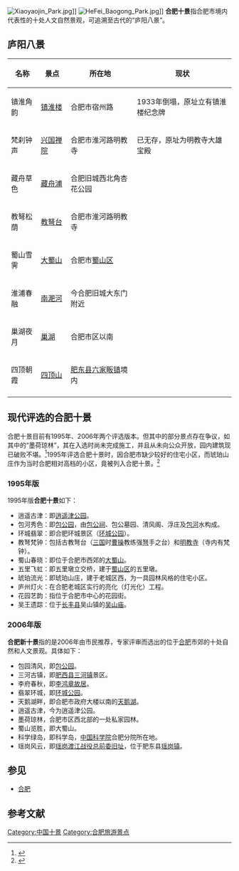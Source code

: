 [[File:Xiaoyaojin_Park.jpg|thumb]]]]
[[File:HeFei_Baogong_Park.jpg|thumb]]]]
'''合肥十景'''指合肥市境内代表性的十处人文自然景观，可追溯至古代的“庐阳八景”。

== 庐阳八景 ==
{| class="wikitable"
|- style="background:#E0E0E0"
!名称 !! 景点 !! 所在地 !! 现状
|- 
| 镇淮角韵  ||  [[镇淮楼_(合肥)|镇淮楼]] ||   合肥市宿州路  ||  1933年倒塌，原址立有镇淮楼纪念牌
|- 
| 梵刹钟声  ||  [[兴国禅院|兴国禅院]] ||  合肥市淮河路明教寺  ||  已无存，原址为明教寺大雄宝殿
|- 
| 藏舟草色  || [[藏舟浦|藏舟浦]]  ||  合肥旧城西北角杏花公园   ||  
|- 
| 教弩松荫  ||  [[教弩台|教弩台]] ||  合肥市淮河路明教寺   ||  
|- 
| 蜀山雪霁  || [[大蜀山|大蜀山]]  ||  合肥市[[蜀山区|蜀山区]]   ||  
|- 
| 淮浦春融  || [[南淝河|南淝河]]  ||  今合肥旧城大东门附近  ||  
|- 
| 巢湖夜月  || [[巢湖|巢湖]]  ||  合肥市区以南   ||  
|- 
| 四顶朝霞  ||  [[四顶山|四顶山]] ||   [[肥东县|肥东县]][[六家畈镇|六家畈镇]]境内  ||  
|-
|}

== 现代评选的合肥十景 ==
合肥十景目前有1995年、2006年两个评选版本。但其中的部分景点存在争议，如其中的“墨荷琼林”，其在入选时尚未完成施工，并且从未向公众开放，园内建筑现已破败不堪。<ref>{{Cite web |url=http://news.wehefei.com/html/201211/29134424810.html |title=合肥墨荷园易主，开园日期尚未确定 |access-date=2014-03-28 |archive-url=https://web.archive.org/web/20140325225114/http://news.wehefei.com/html/201211/29134424810.html |archive-date=2014-03-25 |dead-url=yes }}</ref>1995年评选合肥十景时，因合肥市缺少较好的住宅小区，而琥珀山庄作为当时合肥相对高档的小区，竟被列入合肥十景。<ref>{{Cite web |url=http://news.sina.com.cn/c/2006-11-14/120610494849s.shtml |title=肥西圩堡群为何未进“合肥新十景” |access-date=2014-03-28 |archive-date=2019-06-13 |archive-url=https://web.archive.org/web/20190613050639/http://news.sina.com.cn/c/2006-11-14/120610494849s.shtml |dead-url=no }}</ref>

=== 1995年版 ===
1995年版'''合肥十景'''如下：
*逍遥古津：即[[逍遥津公园|逍遥津公园]]。
*包河秀色：即[[包公园|包公园]]，由[[包公祠|包公祠]]、包公墓园、清风阁、浮庄及[[包河|包河]]水构成。
*环城翡翠：即合肥环城景区（[[环城公园_(合肥)|环城公园]]）。
*教弩梵钟：包括古教弩台（[[三国|三国]]时[[曹操|曹操]]教练强[[弩|弩]]手之台）和[[明教寺|明教寺]]（寺内有梵钟）。
*蜀山春晓：即位于合肥市西郊的[[大蜀山|大蜀山]]。
*五里飞虹：即五里墩立交桥，建于[[蜀山区|蜀山区]]的五里墩。
*琥珀流光：即琥珀山庄，建于老城区西，为一具园林风格的住宅小区。
*庐州灯火：在合肥老城区实行的亮化（灯光化）工程。
*花园艺韵：指位于合肥市中心的花园街。
*吴王遗踪：位于[[长丰县|长丰县]]吴山镇的[[吴山庙|吴山庙]]。

=== 2006年版 ===
'''合肥新十景'''指的是2006年由市民推荐，专家评审而选出的位于[[合肥|合肥]]市郊的十处自然和人文景观。具体如下：
*包园清风，即[[包公园|包公园]]。
*三河古镇，即[[肥西县|肥西县]][[三河镇|三河镇]]景区。
*李府春秋，即[[李鸿章故居|李鸿章故居]]。
*翡翠环城，即[[环城公园_(合肥)|环城公园]]。
*天鹅湖畔，即合肥市政府大楼以南的[[天鹅湖|天鹅湖]]。
*逍遥古津，今为逍遥津公园。
*墨荷琼林，合肥市区西北部的一处私家园林。
*蜀山览胜，即大蜀山。
*科学绿岛，即科学岛，[[中国科学院|中国科学院]]合肥分院所在地。
*瑶岗风云，即[[瑶岗渡江战役总前委旧址|瑶岗渡江战役总前委旧址]]，位于肥东县[[瑶岗镇|瑶岗镇]]。

==参见==
*[[合肥|合肥]]

==参考文献==
{{reflist}}

[[Category:中国十景|Category:中国十景]]
[[Category:合肥旅游景点|Category:合肥旅游景点]]